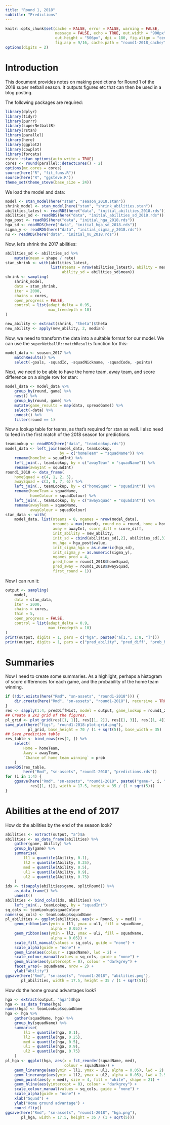 ```yaml
---
title: "Round 1, 2018"
subtitle: "Predictions"
---
```


<!-- Time-stamp: <2018-04-25 19:42:27 (slane)> -->

```r
knitr::opts_chunk$set(cache = FALSE, error = FALSE, warning = FALSE,
                      message = FALSE, echo = TRUE, out.width = "900px",
                      out.height = "506px", dpi = 180, fig.align = "center",
                      fig.asp = 9/16, cache.path = "round1-2018_cache/")
options(digits = 2)

```

# Introduction

This document provides notes on making predictions for Round 1 of the 2018 super netball season. It outputs figures etc that can then be used in a blog posting.

The following packages are required:

```r
library(dplyr)
library(tidyr)
library(purrr)
library(superNetballR)
library(rstan)
library(parallel)
library(here)
library(ggplot2)
library(cowplot)
library(forcats)
rstan::rstan_options(auto_write = TRUE)
cores <- round(parallel::detectCores() - 2)
options(mc.cores = cores)
source(here("R", "fit_funs.R"))
source(here("R", "ggsteve.R"))
theme_set(theme_steve(base_size = 24))

```

We load the model and data:

```r
model <- stan_model(here("stan", "season_2018.stan"))
shrink_model <- stan_model(here("stan", "shrink_abilities.stan"))
abilities_latest <- readRDS(here("data", "initial_abilities_2018.rds"))
abilities_sd <- readRDS(here("data", "initial_abilities_sd_2018.rds"))
hga_post <- readRDS(here("data", "initial_hga_2018.rds"))
hga_sd <- readRDS(here("data", "initial_hga_sd_2018.rds"))
sigma_y <- readRDS(here("data", "initial_sigma_y_2018.rds"))
nu <- readRDS(here("data", "initial_nu_2018.rds"))

```

Now, let's shrink the 2017 abilities:

```r
abilities_sd <- abilities_sd %>%
    mutate(mean = shape / rate)
stan_shrink <- with(abilities_latest,
                    list(nteams = nrow(abilities_latest), ability = med,
                         ability_sd = abilities_sd$mean))
shrink <- sampling(
    shrink_model,
    data = stan_shrink,
    iter = 2000,
    chains = cores,
    open_progress = FALSE,
    control = list(adapt_delta = 0.95,
                   max_treedepth = 10)
)

new_ability <- extract(shrink, "theta")$theta
new_ability <- apply(new_ability, 2, median)

```

Now, we need to transform the data into a suitable format for our model. We can use the `superNetballR::matchResults` function for this:

```r
model_data <- season_2017 %>%
    matchResults() %>%
    select(-goals, -squadId, -squadNickname, -squadCode, -points)

```

Next, we need to be able to have the home team, away team, and score difference on a single row for stan:

```r
model_data <- model_data %>%
    group_by(round, game) %>%
    nest() %>%
    group_by(round, game) %>%
    mutate(game_results = map(data, spreadGame)) %>%
    select(-data) %>%
    unnest() %>%
    filter(round == 1)

```

Now a lookup table for teams, as that's required for stan as well. I also need to feed in the first match of the 2018 season for predictions.

```r
teamLookup <- readRDS(here("data", "teamLookup.rds"))
model_data <- left_join(model_data, teamLookup,
                        by = c("homeTeam" = "squadName")) %>%
    rename(homeInt = squadInt) %>%
    left_join(., teamLookup, by = c("awayTeam" = "squadName")) %>%
    rename(awayInt = squadInt)
round1_2018 <- data_frame(
    homeSquad = c(4, 1, 2, 5),
    awaySquad = c(3, 8, 7, 6)) %>%
    left_join(., teamLookup, by = c("homeSquad" = "squadInt")) %>%
    rename(homeTeam = squadName,
           homeColour = squadColour) %>%
    left_join(., teamLookup, by = c("awaySquad" = "squadInt")) %>%
    rename(awayTeam = squadName,
           awayColour = squadColour)
stan_data <- with(
    model_data, list(nteams = 8, ngames = nrow(model_data),
                     nrounds = max(round), round_no = round, home = homeInt,
                     away = awayInt, score_diff = score_diff,
                     init_ability = new_ability,
                     init_sd = cbind(abilities_sd[,2], abilities_sd[,3]),
                     mu_hga = hga_post$value,
                     init_sigma_hga = as.numeric(hga_sd),
                     init_sigma_y = as.numeric(sigma_y),
                     ngames_pred = 4,
                     pred_home = round1_2018$homeSquad,
                     pred_away = round1_2018$awaySquad,
                     first_round = 1))

```

Now I can run it:

```r
output <- sampling(
    model,
    data = stan_data,
    iter = 2000,
    chains = cores,
    thin = 5,
    open_progress = FALSE,
    control = list(adapt_delta = 0.9,
                   max_treedepth = 10)
)
print(output, digits = 1, pars = c("hga", paste0("a[1,", 1:8, "]")))
print(output, digits = 1, pars = c("pred_ability", "pred_diff", "prob_home"))

```

# Summaries

Now I need to create some summaries. As a highlight, perhaps a histogram of score differences for each game, and the probability of the home team winning.

```r
if (!dir.exists(here("Rmd", "sn-assets", "round1-2018"))) {
    dir.create(here("Rmd", "sn-assets", "round1-2018"), recursive = TRUE)
}
res <- sapply(1:4, predDiffHist, model = output, game_lookup = round1_2018)
## Create a 2x2 grid of the figures.
pl_grid <- plot_grid(res[[1, 1]], res[[1, 2]], res[[1, 3]], res[[1, 4]])
save_plot(here("figs", "round1-2018-plot-grid.png"),
          pl_grid, base_height = 70 / (1 + sqrt(5)), base_width = 35)
## Save prediction table
res_table <- bind_rows(res[2, ]) %>%
    select(
        Home = homeTeam,
        Away = awayTeam,
        `Chance of home team winning` = prob
    )
saveRDS(res_table,
        here("Rmd", "sn-assets", "round1-2018", "predictions.rds"))
for (i in 1:4) {
    ggsave(here("Rmd", "sn-assets", "round1-2018", paste0("game-", i, ".png")),
           res[[1, i]], width = 17.5, height = 35 / (1 + sqrt(5)))
}

```

# Abilities at the end of 2017

How do the abilities by the end of the season look?

```r
abilities <- extract(output, "a")$a
abilities <- as_data_frame(abilities) %>%
    gather(game, Ability) %>%
    group_by(game) %>%
    summarise(
        ll1 = quantile(Ability, 0.1),
        ll2 = quantile(Ability, 0.25),
        med = quantile(Ability, 0.5),
        ul1 = quantile(Ability, 0.9),
        ul2 = quantile(Ability, 0.75)
    )
ids <- t(sapply(abilities$game, splitRound)) %>%
    as_data_frame() %>%
    unnest()
abilities <- bind_cols(ids, abilities) %>%
    left_join(., teamLookup, by = "squadInt")
sq_cols <- teamLookup$squadColour
names(sq_cols) <- teamLookup$squadName
pl_abilities <- ggplot(abilities, aes(x = Round, y = med)) +
    geom_ribbon(aes(ymin = ll1, ymax = ul1, fill = squadName,
                    alpha = 0.05)) +
    geom_ribbon(aes(ymin = ll2, ymax = ul2, fill = squadName,
                    alpha = 0.05)) +
    scale_fill_manual(values = sq_cols, guide = "none") +
    scale_alpha(guide = "none") +
    geom_line(aes(colour = squadName), lwd = 2) +
    scale_colour_manual(values = sq_cols, guide = "none") +
    geom_hline(aes(yintercept = 0), colour = "darkgrey") +
    facet_wrap(~ squadName, nrow = 2) +
    ylab("Ability")
ggsave(here("Rmd", "sn-assets", "round1-2018", "abilities.png"),
       pl_abilities, width = 17.5, height = 35 / (1 + sqrt(5)))

```

How do the home ground advantages look?

```r
hga <- extract(output, "hga")$hga
hga <- as_data_frame(hga)
names(hga) <- teamLookup$squadName
hga <- hga %>%
    gather(squadName, hga) %>%
    group_by(squadName) %>%
    summarise(
        ll1 = quantile(hga, 0.1),
        ll2 = quantile(hga, 0.25),
        med = quantile(hga, 0.5),
        ul1 = quantile(hga, 0.9),
        ul2 = quantile(hga, 0.75)
    )
pl_hga <- ggplot(hga, aes(x = fct_reorder(squadName, med),
                          colour = squadName)) +
    geom_linerange(aes(ymin = ll1, ymax = ul1, alpha = 0.05), lwd = 2) +
    geom_linerange(aes(ymin = ll2, ymax = ul2, alpha = 0.05), lwd = 2.5) +
    geom_point(aes(y = med), size = 4, fill = "white", shape = 21) +
    geom_hline(aes(yintercept = 0), colour = "darkgrey") +
    scale_colour_manual(values = sq_cols, guide = "none") +
    scale_alpha(guide = "none") +
    xlab("Squad") +
    ylab("Home ground advantage") +
    coord_flip()
ggsave(here("Rmd", "sn-assets", "round1-2018", "hga.png"),
       pl_hga, width = 17.5, height = 35 / (1 + sqrt(5)))

```
